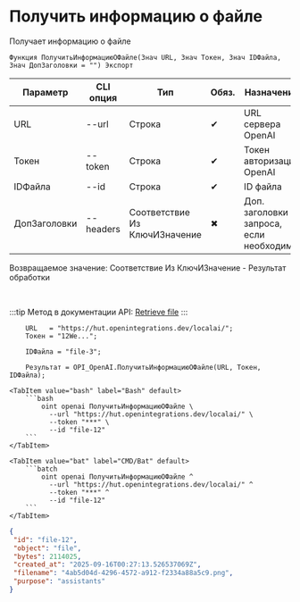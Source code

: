 ﻿---
sidebar_position: 3
description: Получить информацию о файле и другие функции для работы с OpenAI в Открытом пакете интеграций - бесплатной open-source библиотеке интеграций для 1С:Предприятие 8, OneScript и CLI
keywords: [1C, 1С, 1С:Предприятие, 1С:Предприятие 8.3, API, Интеграция, Сервисы, Обмен, OneScript, CLI, OpenAI]
---


# Получить информацию о файле
 Получает информацию о файле



`Функция ПолучитьИнформациюОФайле(Знач URL, Знач Токен, Знач IDФайла, Знач ДопЗаголовки = "") Экспорт`

  | Параметр | CLI опция | Тип | Обяз. | Назначение |
  |-|-|-|-|-|
  | URL | --url | Строка | &#x2714; | URL сервера OpenAI |
  | Токен | --token | Строка | &#x2714; | Токен авторизации OpenAI |
  | IDФайла | --id | Строка | &#x2714; | ID файла |
  | ДопЗаголовки | --headers | Соответствие Из КлючИЗначение | &#x2716; | Доп. заголовки запроса, если необходимо |

  
  Возвращаемое значение:   Соответствие Из КлючИЗначение - Результат обработки

<br/>

:::tip
Метод в документации API: [Retrieve file](https://platform.openai.com/docs/api-reference/files/retrieve)
:::
<br/>


```bsl title="Пример использования для 1С:Предприятие/OneScript"
    URL   = "https://hut.openintegrations.dev/localai/";
    Токен = "12We...";

    IDФайла = "file-3";

    Результат = OPI_OpenAI.ПолучитьИнформациюОФайле(URL, Токен, IDФайла);
```
    

 <Tabs>
  
    <TabItem value="bash" label="Bash" default>
        ```bash
            oint openai ПолучитьИнформациюОФайле \
              --url "https://hut.openintegrations.dev/localai/" \
              --token "***" \
              --id "file-12"
        ```
    </TabItem>
  
    <TabItem value="bat" label="CMD/Bat" default>
        ```batch
            oint openai ПолучитьИнформациюОФайле ^
              --url "https://hut.openintegrations.dev/localai/" ^
              --token "***" ^
              --id "file-12"
        ```
    </TabItem>
</Tabs>


```json title="Результат"
{
 "id": "file-12",
 "object": "file",
 "bytes": 2114025,
 "created_at": "2025-09-16T00:27:13.526537069Z",
 "filename": "4ab5d04d-4296-4572-a912-f2334a88a5c9.png",
 "purpose": "assistants"
}
```
